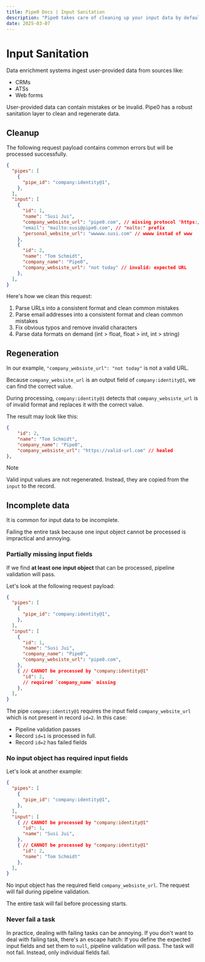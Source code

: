 ```yaml
---
title: Pipe0 Docs | Input Sanitation
description: "Pipe0 takes care of cleaning up your input data by default"
date: 2025-03-07
---
```


# Input Sanitation

Data enrichment systems ingest user-provided data from sources like:

- CRMs
- ATSs
- Web forms

User-provided data can contain mistakes or be invalid. Pipe0 has a robust sanitation layer to clean
and regenerate data.

## Cleanup

The following <AppLink linkType='pipelineRequest'>request payload</AppLink> contains
common errors but will be processed successfully.

```json
{
  "pipes": [
    { 
      "pipe_id": "company:identity@1",
    },
  ],
  "input": [
    {
      "id": 1,
      "name": "Susi Jui",
      "company_websiste_url": "pipe0.com", // missing protocol 'https://'
      "email": "mailto:susi@pipe0.com", // "malto:" prefix
      "personal_website_url": "wwwww.susi.com" // wwww instad of www
    },
    {
      "id": 2,
      "name": "Tom Schmidt",
      "company_name": "Pipe0",
      "company_websiste_url": "not today" // invalid: expected URL
    },
  ],
}
```

Here's how we clean this request:

1. Parse URLs into a consistent format and clean common mistakes
1. Parse email addresses into a consistent format and clean common mistakes
1. Fix obvious typos and remove invalid characters
1. Parse data formats on demand (int > float, float > int, int > string)

## Regeneration

In our example, `"company_websiste_url": "not today"` is not a valid URL.

Because `company_websiste_url` is an <AppLink linkType="outputField">output field</AppLink> of `company:identity@1`,
we can find the correct value.

During processing, `company:identity@1` detects that `company_websiste_url` is of invalid format 
and replaces it with the correct value.

The result may look like this:

```json
{
    "id": 2,
    "name": "Tom Schmidt",
    "company_name": "Pipe0",
    "company_websiste_url": "https://valid-url.com" // healed
},
```

> [!NOTE]
> 
> Valid input values are not regenerated. Instead, they are copied from the `input` to the <AppLink linkType="record">record</AppLink>.

## Incomplete data

It is common for input data to be incomplete.

Failing the entire task because one input object cannot be processed is impractical and annoying.

### Partially missing input fields

If we find **at least one input object** that can be processed, pipeline validation will pass.

Let's look at the following request payload:

```json
{
  "pipes": [
    { 
      "pipe_id": "company:identity@1",
    },
  ],
  "input": [
    {
      "id": 1,
      "name": "Susi Jui",
      "company_name": "Pipe0",
      "company_websiste_url": "pipe0.com",
    },
    { // CANNOT be processed by "company:identity@1"
      "id": 2,
      // required `company_name` missing
    },
  ],
}
```

The pipe `company:identity@1` requires the input field `company_website_url` which is not present
in record `id=2`. In this case:

- Pipeline validation passes
- Record `id=1` is processed in full.
- Record `id=2` has failed fields

### No input object has required input fields

Let's look at another example:


```json
{
  "pipes": [
    { 
      "pipe_id": "company:identity@1",
    },
  ],
  "input": [
    { // CANNOT be processed by "company:identity@1"
      "id": 1,
      "name": "Susi Jui",
    },
    { // CANNOT be processed by "company:identity@1"
      "id": 2,
      "name": "Tom Schmidt"
    },
  ],
}
```

No input object has the required field `company_websiste_url`. The request will fail during pipeline validation.

The entire task will fail before processing starts.

### Never fail a task

In practice, dealing with failing tasks can be annoying. If you don't want to deal 
with failing task, there's an escape hatch: If you define the expected input fields and set them to `null`, pipeline validation will
pass. The task will not fail. Instead, only individual fields fail.

